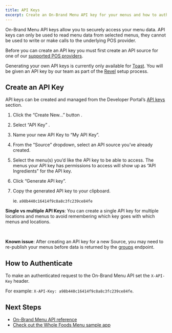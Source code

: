 ```yaml
---
title: API Keys
excerpt: Create an On-Brand Menu API key for your menus and how to authorize.
---
```


On-Brand Menu API keys allow you to securely access your menu data. API keys can only be used to read menu data from selected menus, they cannot be used to write or make calls to the underlying POS provider.

Before you can create an API key you must first create an API source for one of our [supported POS providers](/docs/on-brand-menus).

<Callout>Generating your own API keys is currently only available for [Toast](/docs/on-brand-menus/pos-integrations/toast). You will be given an API key by our team as part of the [Revel](/docs/on-brand-menus/pos-integrations/revel) setup process.</Callout>

## Create an API Key

API keys can be created and managed from the Developer Portal’s [API keys](https://developers.displai.ai/api-keys) section.

1. Click the “Create New…” button <DisplaiIcon name="add" />.
2. Select “API Key” <DisplaiIcon name="api-keys" />.
3. Name your new API Key to “My API Key”.
4. From the “Source” dropdown, select an API source you’ve already created.
5. Select the menu(s) you’d like the API key to be able to access. The menus your API key has permissions to access will show up as “API Ingredients” for the API key.
6. Click “Generate API key”.
7. Copy the generated API key to your clipboard.

   ie. `a98b440c16414f9c8a8c3fc239ce84fe`

<Callout>**Single vs multiple API Keys**: You can create a single API key for multiple locations and menus to avoid remembering which key goes with which menus and locations.</Callout>

<br />

<Callout>**Known issue**: After creating an API key for a new Source, you may need to re-publish your menus before data is returned by the [groups](/docs/on-brand-menus/reference/get-groups) endpoint.</Callout>

## How to Authenticate

To make an authenticated request to the On-Brand Menu API set the `X-API-Key` header.

For example: `X-API-Key: a98b440c16414f9c8a8c3fc239ce84fe`.

## Next Steps

- [On-Brand Menu API reference](/docs/on-brand-menus/reference)
- [Check out the Whole Foods Menu sample app](/docs/get-started/sample-apps/whole-foods-menu)
